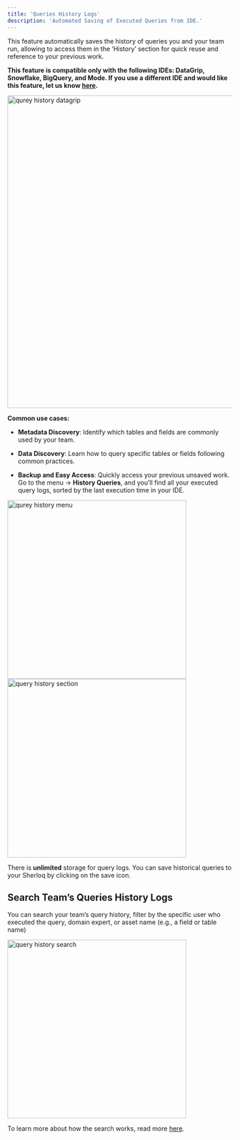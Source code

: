```yaml
---
title: 'Queries History Logs'
description: 'Automated Saving of Executed Queries from IDE.'
---
```


This feature automatically saves the history of queries you and your team run, allowing to access them in the ‘History’ section for quick reuse and reference to your previous work.

<Note> **This feature is compatible only with the following IDEs: DataGrip, Snowflake, BigQuery, and Mode. If you use a different IDE and would like this feature, let us know [here](https://www.sherloqdata.io/other-editor).** </Note>

<img width="700" alt="qurey history datagrip" src="/images/query_history_dg.png" />

**Common use cases:**

* **Metadata Discovery**: Identify which tables and fields are commonly used by your team.

* **Data Discovery**: Learn how to query specific tables or fields following common practices.

* **Backup and Easy Access**: Quickly access your previous unsaved work.
  Go to the menu → **History Queries**, and you’ll find all your executed query logs, sorted by the last execution time in your IDE.

<img width="400" alt="qurey history menu" src="/images/query_history_menu.png" />

<img width="400" alt="query history section" src="/images/query_history_section.png" />

<Check> There is **unlimited** storage for query logs. </Check>
<Check> You can save historical queries to your Sherloq by clicking on the save icon. </Check>

## Search Team’s Queries History Logs

You can search your team’s query history, filter by the specific user who executed the query, domain expert, or asset name (e.g., a field or table name)

<img width="400" alt="query history search" src="/images/query_history_search.png" />

<Note> To learn more about how the search works, read more [here](/queryhistory_search). </Note>